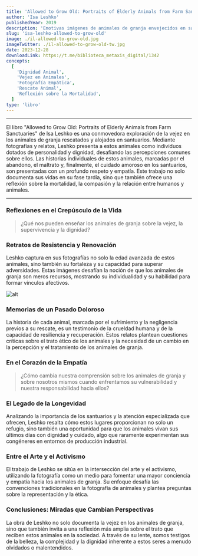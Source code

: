 ```yaml
---
title: 'Allowed to Grow Old: Portraits of Elderly Animals from Farm Sanctuaries'
author: 'Isa Leshko'
publishedYear: 2019
description: 'Emotivas imágenes de animales de granja envejecidos en santuarios, desafiando percepciones y fomentando empatía. Una reflexión única sobre la vejez y la dignidad.'
slug: 'isa-leshko-allowed-to-grow-old'
image: ./il-allowed-to-grow-old.jpg
imageTwitter: ./il-allowed-to-grow-old-tw.jpg
date: 2023-12-28
downloadLink: https://t.me/biblioteca_metaxis_digital/1342
concepts:
  [
    'Dignidad Animal',
    'Vejez en Animales',
    'Fotografía Empática',
    'Rescate Animal',
    'Reflexión sobre la Mortalidad',
  ]
type: 'libro'
---
```


---

El libro "Allowed to Grow Old: Portraits of Elderly Animals from Farm Sanctuaries" de Isa Leshko es una conmovedora exploración de la vejez en los animales de granja rescatados y alojados en santuarios. Mediante fotografías y relatos, Leshko presenta a estos animales como individuos dotados de personalidad y dignidad, desafiando las percepciones comunes sobre ellos. Las historias individuales de estos animales, marcadas por el abandono, el maltrato y, finalmente, el cuidado amoroso en los santuarios, son presentadas con un profundo respeto y empatía. Este trabajo no solo documenta sus vidas en su fase tardía, sino que también ofrece una reflexión sobre la mortalidad, la compasión y la relación entre humanos y animales.

---

### Reflexiones en el Crepúsculo de la Vida

> ¿Qué nos pueden enseñar los animales de granja sobre la vejez, la supervivencia y la dignidad?

### Retratos de Resistencia y Renovación

Leshko captura en sus fotografías no solo la edad avanzada de estos animales, sino también su fortaleza y su capacidad para superar adversidades. Estas imágenes desafían la noción de que los animales de granja son meros recursos, mostrando su individualidad y su habilidad para formar vínculos afectivos.

![alt](./vaca.jpg)

### Memorias de un Pasado Doloroso

La historia de cada animal, marcada por el sufrimiento y la negligencia previos a su rescate, es un testimonio de la crueldad humana y de la capacidad de resiliencia y recuperación. Estos relatos plantean cuestiones críticas sobre el trato ético de los animales y la necesidad de un cambio en la percepción y el tratamiento de los animales de granja.

### En el Corazón de la Empatía

> ¿Cómo cambia nuestra comprensión sobre los animales de granja y sobre nosotros mismos cuando enfrentamos su vulnerabilidad y nuestra responsabilidad hacia ellos?

### El Legado de la Longevidad

Analizando la importancia de los santuarios y la atención especializada que ofrecen, Leshko resalta cómo estos lugares proporcionan no solo un refugio, sino también una oportunidad para que los animales vivan sus últimos días con dignidad y cuidado, algo que raramente experimentan sus congéneres en entornos de producción industrial.

### Entre el Arte y el Activismo

El trabajo de Leshko se sitúa en la intersección del arte y el activismo, utilizando la fotografía como un medio para fomentar una mayor conciencia y empatía hacia los animales de granja. Su enfoque desafía las convenciones tradicionales en la fotografía de animales y plantea preguntas sobre la representación y la ética.

### Conclusiones: Miradas que Cambian Perspectivas

La obra de Leshko no solo documenta la vejez en los animales de granja, sino que también invita a una reflexión más amplia sobre el trato que reciben estos animales en la sociedad. A través de su lente, somos testigos de la belleza, la complejidad y la dignidad inherente a estos seres a menudo olvidados o malentendidos.

